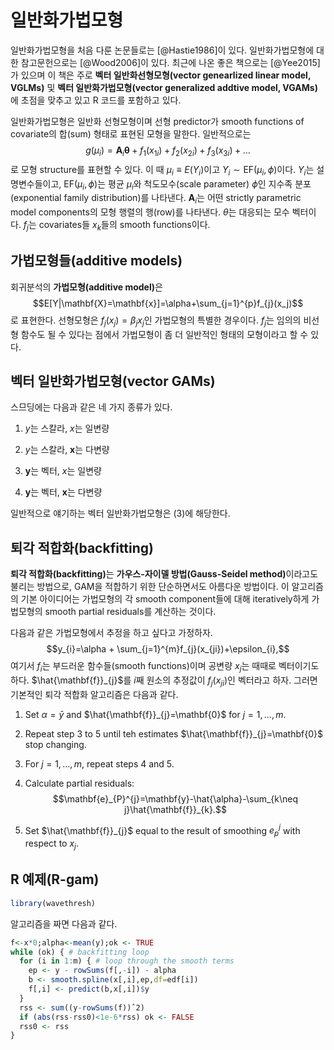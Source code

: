 # 일반화가법모형 {#gam}

일반화가법모형을 처음 다룬 논문들로는 [@Hastie1986]이 있다. 일반화가법모형에 대한 참고문헌으로는 [@Wood2006]이 있다. 최근에 나온 좋은 책으로는 [@Yee2015]가 있으며 이 책은 주로 **벡터 일반화선형모형(vector genearlized linear model, VGLMs)** 및 **벡터 일반화가법모형(vector generalized addtive model, VGAMs)**에 초점을 맞추고 있고 R 코드를 포함하고 있다.

일반화가법모형은 일반화 선형모형이며 선형 predictor가 smooth functions of covariate의 합(sum) 형태로 표현된 모형을 말한다. 일반적으로는
$$g(\mu_{i})=\mathbf{A}_{i}\boldsymbol{\theta}+f_{1}(x_{1i})+f_{2}(x_{2i})+f_{3}(x_{3i})+\ldots$$
로 모형 structure를 표현할 수 있다. 이 때 $\mu_{i}\equiv E(Y_{i})$이고 $Y_{i}\sim \text{EF}(\mu_{i},\phi)$이다. $Y_{i}$는 설명변수들이고, $\text{EF}(\mu_{i},\phi)$는 평균 $\mu_{i}$와 척도모수(scale parameter) $\phi$인 지수족 분포(exponential family distribution)를 나타낸다. $\mathbf{A}_{i}$는 어떤 strictly parametric model components의 모형 행렬의 행(row)를 나타낸다. $\theta$는 대응되는 모수 벡터이다. $f_{j}$는 covariates들 $x_{k}$들의 smooth functions이다.

## 가법모형들(additive models)

회귀분석의 **가법모형(additive model)**은
$$E[Y|\mathbf{X}=\mathbf{x}]=\alpha+\sum_{j=1}^{p}f_{j}(x_j)$$
로 표현한다. 선형모형은 $f_{j}(x_{j})=\beta_{j}x_{j}$인 가법모형의 특별한 경우이다. $f_{j}$는 임의의 비선형 함수도 될 수 있다는 점에서 가법모형이 좀 더 일반적인 형태의 모형이라고 할 수 있다.

## 벡터 일반화가법모형(vector GAMs)

스므딩에는 다음과 같은 네 가지 종류가 있다.

1. $y$는 스칼라, $x$는 일변량

2. $y$는 스칼라, $\mathbf{x}$는 다변량

3. $\mathbf{y}$는 벡터, $x$는 일변량

4. $\mathbf{y}$는 벡터, $\mathbf{x}$는 다변량

일반적으로 얘기하는 벡터 일반화가법모형은 (3)에 해당한다.

## 퇴각 적합화(backfitting)

**퇴각 적합화(backfitting)**는 **가우스-자이델 방법(Gauss-Seidel method)**이라고도 불리는 방법으로, GAM을 적합하기 위한 단순하면서도 아름다운 방법이다. 이 알고리즘의 기본 아이디어는 가법모형의 각 smooth component들에 대해 iteratively하게 가법모형의 smooth partial residuals를 계산하는 것이다. 

다음과 같은 가법모형에서 추정을 하고 싶다고 가정하자.
$$y_{i}=\alpha + \sum_{j=1}^{m}f_{j}(x_{ji})+\epsilon_{i},$$
여기서 $f_{i}$는 부드러운 함수들(smooth functions)이며 공변량 $x_{j}$는 때때로 벡터이기도 하다. $\hat{\mathbf{f}}_{j}$를 $i$째 원소의 추정값이 $f_{j}(x_{ji})$인 벡터라고 하자. 그러면 기본적인 퇴각 적합화 알고리즘은 다음과 같다.

1. Set $\alpha=\bar{y}$ and $\hat{\mathbf{f}}_{j}=\mathbf{0}$ for $j=1,\ldots , m$.

2. Repeat step 3 to 5 until teh estimates $\hat{\mathbf{f}}_{j}=\mathbf{0}$ stop changing.

3. For $j=1,\ldots ,m$, repeat steps 4 and 5.

4. Calculate partial residuals:
$$\mathbf{e}_{P}^{j}=\mathbf{y}-\hat{\alpha}-\sum_{k\neq j}\hat{\mathbf{f}}_{k}.$$

5. Set $\hat{\mathbf{f}}_{j}$ equal to the result of smoothing $e_{p}^{j}$ with respect to $x_{j}$.

## R 예제(R-gam)

```r
library(wavethresh)
```

알고리즘을 짜면 다음과 같다.

```r
f<-x*0;alpha<-mean(y);ok <- TRUE
while (ok) { # backfitting loop
  for (i in 1:m) { # loop through the smooth terms
    ep <- y - rowSums(f[,-i]) - alpha
    b <- smooth.spline(x[,i],ep,df=edf[i])
    f[,i] <- predict(b,x[,i])$y
  }
  rss <- sum((y-rowSums(f))ˆ2)
  if (abs(rss-rss0)<1e-6*rss) ok <- FALSE
  rss0 <- rss
}
```
